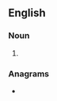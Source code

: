 ==English==

===Noun===
{{head|en|noun plural form}}

# {{plural of|lodger|lang=en}}

===Anagrams===
* {{anagrams|en|a=deglors|Golders}}